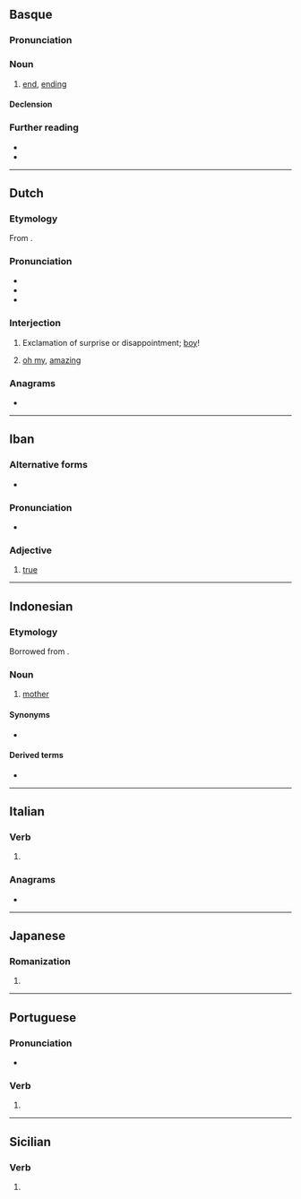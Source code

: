 {{also|amaí}}
==Basque==

===Pronunciation===
{{eu-IPA}}

===Noun===
{{eu-noun|in}}

# [[end]], [[ending]]

====Declension====
{{eu-decl-inanim}}

===Further reading===
* {{R:EH}}
* {{R:OEH}}

----

==Dutch==

===Etymology===
From {{der|nl|en|oh my}}.

===Pronunciation===
* {{IPA|nl|/aːˈmɑi̯/}}
* {{audio|nl|Nl-amai.ogg|Audio}}
* {{hyphenation|nl|amai}}

===Interjection===
{{head|nl|interjection}}

# {{lb|nl|Belgium}} Exclamation of surprise or disappointment; [[boy]]!
#: {{ux|nl|'''Amai''', [[wat|wa']][[een|ne]] [[klap]]!|'''[[jee|Jee]]''', what a [[punch]] (or [[thunderstroke]])|inline=1}}
#: {{ux|nl|Wa'ne [[stoot]], '''amai'''!|What a [[blunder]], '''gosh'''!|inline=1}}
# {{lb|nl|Belgium}} [[oh my]], [[amazing]]
#: {{ux|nl|'''Amai''', da'ziet er goed uit!|'''Oh my''', that is looking good!|inline=1}}

===Anagrams===
* {{l|nl|maai}}

----

==Iban==

===Alternative forms===
* {{alt|iba|amat}}

===Pronunciation===
* {{IPA|iba|/amai/}}

===Adjective===
{{head|iba|adjective}}

# [[true]]
#: {{usex|iba|'''Amai''', aku bisi meda iya.|It's '''true''', I have seen him.}}

----

==Indonesian==

===Etymology===
Borrowed from {{bor|id|min|amai}}.

===Noun===
{{id-noun}}

# [[mother]]

====Synonyms====
* {{l|id|ibu}}

====Derived terms====
* {{l|id|amai-amai}}

----

==Italian==

===Verb===
{{head|it|verb form}}

# {{inflection of|it|amare||1|s|phis}}

===Anagrams===
* {{anagrams|it|a=aaim|amia}}

----

==Japanese==

===Romanization===
{{ja-romaji}}

# {{ja-romanization of|あまい}}

----

==Portuguese==

===Pronunciation===
{{pt-IPA}}
* {{hyph|pt|a|mai}}

===Verb===
{{head|pt|verb form}}

# {{pt-verb form of|amar}}

----

==Sicilian==

===Verb===
{{head|scn|verb form}}

# {{inflection of|scn|amari||1|s|pret|act|ind}}